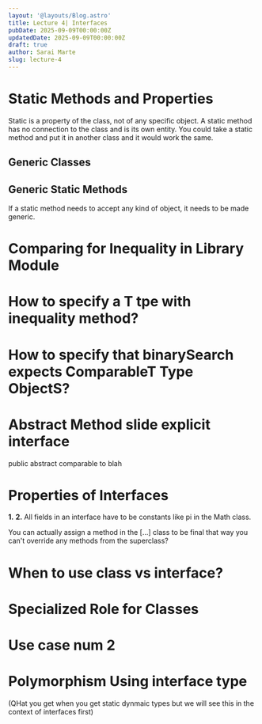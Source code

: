 ```yaml
---
layout: '@layouts/Blog.astro'
title: Lecture 4| Interfaces
pubDate: 2025-09-09T00:00:00Z 
updatedDate: 2025-09-09T00:00:00Z 
draft: true
author: Sarai Marte
slug: lecture-4
---
```



# Static Methods and Properties

Static is a property of the class, not of any specific object. A static method has no connection to the class and is its own entity. You could take a static method and put it in another class and it would work the same.

## Generic Classes 

<RuleBox>

</RuleBox>

## Generic Static Methods 

If a static method needs to accept any kind of object, it needs to be made generic.

# Comparing for Inequality in Library Module 

# How to specify a T tpe with inequality method?

# How to specify that binarySearch expects ComparableT Type ObjectS?

# Abstract Method slide explicit interface 

public abstract comparable to blah 

# Properties of Interfaces

**1.** 
**2.** All fields in an interface have to be constants like pi in the Math class.

You can actually assign a method in the [...] class to be final that way you can't override any methods from the superclass?

# When to use class vs interface?

# Specialized Role for Classes


# Use case num 2 

# Polymorphism Using interface type 

(QHat you get when you get static dynmaic types but we will see this in the context of interfaces first)
